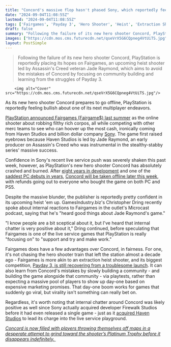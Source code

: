 ```yaml
---
title: "Concord's massive flop hasn't phased Sony, which reportedly feels 'very positive' about its next live service from an Assassin's Creed veteran"
date: "2024-09-04T11:08:55Z"
lastmod: "2024-09-04T11:08:55Z"
tags: ['Fairgames', 'Payday 3', 'Hero Shooter', 'Heist', 'Extraction Shooter', 'Live Service', 'PlayStation', 'Sony', 'Haven Studios', 'Concord']
draft: false
summary: "Following the failure of its new hero shooter Concord, PlayStation is reportedly placing its hopes on Fairgames, an upcoming heist shooter led by Assassin's Creed veteran Jade Raymond, which aims to avoid the mistakes of Concord by focusing on community building and learning from the struggles of Payday 3."
images: ["https://cdn.mos.cms.futurecdn.net/qseVrX5G6CQpneg4VtUiTS.jpg"]
layout: PostSimple
---
```

> Following the failure of its new hero shooter Concord, PlayStation is reportedly placing its hopes on Fairgames, an upcoming heist shooter led by Assassin's Creed veteran Jade Raymond, which aims to avoid the mistakes of Concord by focusing on community building and learning from the struggles of Payday 3.


        <img alt="Cover" src="https://cdn.mos.cms.futurecdn.net/qseVrX5G6CQpneg4VtUiTS.jpg"/>
        
As its new hero shooter Concord prepares to go offline, PlayStation is reportedly feeling bullish about one of its next multiplayer endeavors.

[PlayStation announced Fairgames (Fairgame$) last summer](https://www.gamesradar.com/fairgames-is-a-new-payday-like-shooter-from-an-assassins-creed-lead/) as the online shooter about robbing filthy rich corpos, all while competing with other merc teams to see who can hoover up the most cash, ironically coming from Haven Studios and billion dollar company [Sony](https://www.gamesradar.com/tag/sony/). The game first raised eyebrows because Haven Studios is led by Jade Raymond, an early producer on Assassin's Creed who was instrumental in the stealthy-stabby series' massive success.

Confidence in Sony's recent live service push was severely shaken this past week, however, as PlayStation's new hero shooter Concord has absolutely crashed and burned. After [eight years in development](https://www.gamesradar.com/games/fps/new-playstation-fps-concord-was-in-development-for-about-8-years-starting-almost-exactly-when-2016s-overwatch-got-hero-shooters-trending/) and one of the [saddest PC debuts in years](https://www.gamesradar.com/games/fps/valve-and-sonys-new-hero-shooters-show-the-highs-and-lows-of-live-service-games-as-deadlock-courts-64000-players-and-concord-fails-to-reach-700-on-steam/), [Concord will be taken offline later this week](https://www.gamesradar.com/games/fps/concord-is-being-taken-offline-this-week-and-everyone-is-getting-refunds-as-playstation-tries-to-determine-the-best-path-ahead/), with refunds going out to everyone who bought the game on both PC and PS5.

Despite the massive blunder, the publisher is reportedly pretty confident in its upcoming heist 'em up. GamesIndustry.biz's Christopher Dring recently spoke about internal reactions to Fairgames in the outlet's Microcast podcast, saying that he's "heard good things about Jade Raymond's game."

"I know people are a bit sceptical about it, but I've heard that internal chatter is very positive about it," Dring continued, before speculating that Fairgames is one of the live service games that PlayStation is really "focusing on" to "support and try and make work."

Fairgames does have a few advantages over Concord, in fairness. For one, it's not chasing the hero shooter train that left the station almost a decade ago - Fairgames is more akin to an extraction heist shooter, and its biggest competition, [Payday 3, is still recovering from a troublesome launch](https://www.gamesradar.com/payday-3-isnt-dead-devs-discuss-new-plans-after-disastrous-release-and-commit-to-delivering-the-heisting-experience-you-expect-from-a-payday-sequel/). It can also learn from Concord's mistakes by slowly building a community - and building the game alongside that community - via playtests, rather than expecting a massive pool of players to show up day-one based on expensive marketing promises. That day-one boom works for games that suddenly go viral, but virality isn't something can really bet on.

Regardless, it's worth noting that internal chatter around Concord was likely positive as well since Sony actually acquired developer Firewalk Studios before it had even released a single game - just as it [acquired Haven Studios](https://www.gamesradar.com/why-playstation-studios-acquired-haven-studios-games-live-service-ps5/) to lead its charge into the live service playground.

[<em>Concord is now filled with players throwing themselves off maps in a desperate attempt to grind toward the shooter’s Platinum Trophy before it disappears indefinitely.</em> ](https://www.gamesradar.com/games/fps/concord-is-now-filled-with-players-throwing-themselves-off-the-maps-as-quickly-as-possible-in-a-desperate-attempt-to-unlock-the-shooters-platinum-trophy-before-it-goes-offline/)
        